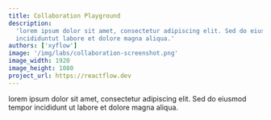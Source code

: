 ```yaml
---
title: Collaboration Playground
description:
  'lorem ipsum dolor sit amet, consectetur adipiscing elit. Sed do eiusmod tempor
  incididuntut labore et dolore magna aliqua.'
authors: ['xyflow']
image: '/img/labs/collaboration-screenshot.png'
image_width: 1920
image_height: 1080
project_url: https://reactflow.dev
---
```


lorem ipsum dolor sit amet, consectetur adipiscing elit. Sed do eiusmod tempor incididunt
ut labore et dolore magna aliqua.
